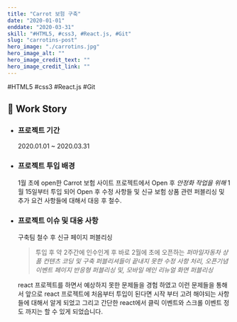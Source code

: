 ```yaml
---
title: "Carrot 보험 구축"
date: "2020-01-01"
enddate: "2020-03-31"
skill: "#HTML5, #css3, #React.js, #Git"
slug: "carrotins-post"
hero_image: "./carrotins.jpg"
hero_image_alt: ""
hero_image_credit_text: ""
hero_image_credit_link: ""
---
```


<div className="badge-wrap">
  <span className="badge badge-html">#HTML5</span>
  <span className="badge badge-css">#css3</span>
  <span className="badge badge-react">#React.js</span>
  <span className="badge badge-git">#Git</span>
</div>

## 🎤 Work Story

- ### 프로젝트 기간

  2020.01.01 ~ 2020.03.31

- ### 프로젝트 투입 배경

  1월 초에 open한 Carrot 보험 사이트 프로젝트에서 Open 후 _안정화 작업을 위해_ 1월 15일부터 투입 되어 Open 후 수정 사항들 및 신규 보험 상품 관련 퍼블리싱 및 추가 요건 사항들에 대해서 대응 후 철수.

- ### 프로젝트 이슈 및 대응 사항

  구축팀 철수 후 신규 페이지 퍼블리싱

  > 투입 후 약 2주간에 인수인계 후 바로 2월에 초에 오픈하는 _퍼마일자동차 상품 컨텐츠 코딩 및 구축 퍼블리셔들이 끝내지 못한 수정 사항 처리,_ _오픈기념 이벤트 페이지 반응형 퍼블리싱 및, 모바일 메인 리뉴얼 화면 퍼블리싱_

  react 프로젝트를 하면서 예상하지 못한 문제들을 경험 하였고 이런 문제들을 통해서 앞으로 react 프로젝트에 처음부터 투입이 된다면 시작 부터 고려 해야되는 사항들에 대해서 알게 되었고 그리고 간단한 react에서 클릭 이벤트와 스크롤 이벤트 정도 까지는 할 수 있게 되었습니다.
